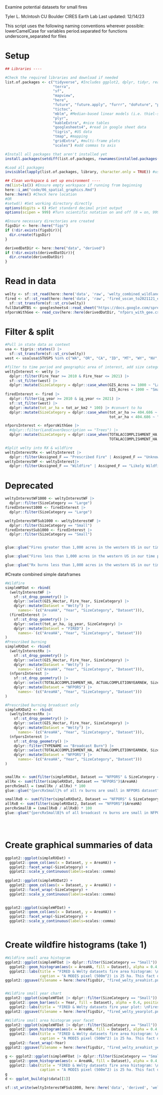 Examine potential datasets for small fires

Tyler L. McIntosh
CU Boulder CIRES Earth Lab
Last updated: 12/14/23

This script uses the following naming conventions wherever possible:
 lowerCamelCase for variables
 period.separated for functions
 underscore_separated for files

# Setup

```r
## Libraries ----

#Check the required libraries and download if needed
list.of.packages <- c("tidyverse", #Includes ggplot2, dplyr, tidyr, readr, purrr, tibble, stringr, forcats
                      "terra",
                      "sf",
                      "mapview",
                      "here",
                      "future", "future.apply", "furrr", "doFuture", "progressr", #Futureverse!
                      "tictoc", 
                      "mblm", #Median-based linear models (i.e. thiel-sen)
                      "plyr",
                      "kableExtra", #nice tables
                      "googlesheets4", #read in google sheet data
                      "tigris", #US data
                      "tmap", #mapping
                      "gridExtra", #multi-frame plots
                      "scales") #add commas to axis

#Install all packages that aren't installed yet
install.packages(setdiff(list.of.packages, rownames(installed.packages())))

#Load all packages
invisible(lapply(list.of.packages, library, character.only = TRUE)) #use 'invisible' to prevent output being displayed

## Clean workspace & set up environment ----
rm(list=ls()) #Ensure empty workspace if running from beginning
here::i_am("code/06_spatial_graphics.Rmd")
here::here() #Check here location
#OR
#setwd() #Set working directory directly
options(digits = 6) #Set standard decimal print output
options(scipen = 999) #Turn scientific notation on and off (0 = on, 999 = off)

#Ensure necessary directories are created
figsDir <- here::here("figs")
if (!dir.exists(figsDir)){
  dir.create(figsDir)
}

derivedDatDir <- here::here("data", "derived")
if (!dir.exists(derivedDatDir)){
  dir.create(derivedDatDir)
}

```

# Read in data

```r
welty <- sf::st_read(here::here('data', 'raw', 'welty_combined_wildland_fire_dataset', 'welty_combined_wildland_fire_perimeters.shp'))
fired <- sf::st_read(here::here('data', 'raw', 'fired_uscan_to2021121_events.gpkg')) |>
  sf::st_transform(sf::st_crs(welty))
fullDataMTBS <- googlesheets4::read_sheet("https://docs.google.com/spreadsheets/d/1cGDeCfF6Gzkf9P4SRHDfqPmZfwyX438jURyzrL49IGk/edit?pli=1#gid=0", sheet = "Full Data")
nfporsWithGee <- read_csv(here::here(derivedDatDir, "nfpors_with_gee.csv"))

```
# Filter & split

```r

#Pull in state data as context
usa <- tigris::states() |>
  sf::st_transform(sf::st_crs(welty))
west <- usa[usa$STUSPS %in% c("WA", "OR", "CA", "ID", "MT", "WY", "NV", "AZ", "CO", "NM", "UT"),] 

#filter to time period and geographic area of interest, add size category
weltyInterest <- welty |>
  dplyr::filter(Fire_Year >= 2010 & Fire_Year <= 2021) |>
  sf::st_filter(west) |>
  dplyr::mutate(SizeCategory = dplyr::case_when(GIS_Acres >= 1000 ~ "Large",
                                                GIS_Acres < 1000 ~ "Small"))
firedInterest <- fired |>
  dplyr::filter(ig_year >= 2010 & ig_year <= 2021) |>
  sf::st_filter(west) |>
  dplyr::mutate(tot_ar_ha = tot_ar_km2 * 100) |> #convert to ha
  dplyr::mutate(SizeCategory = dplyr::case_when(tot_ar_ha >= 404.686 ~ "Large",  #1000 acres in ha
                                                tot_ar_ha < 404.686 ~ "Small"))

nfporsInterest <- nfporsWithGee |>
  #dplyr::filter(LandCoverDescription == "Trees") |>
  dplyr::mutate(SizeCategory = dplyr::case_when(TOTALACCOMPLISHMENT_HA >= 404.686 ~ "Large",  #1000 acres in ha
                                                TOTALACCOMPLISHMENT_HA < 404.686 ~ "Small"))

#Split welty into RX & wildfire
weltyInterestRx <- weltyInterest |>
  dplyr::filter(Assigned_F == "Prescribed Fire" | Assigned_F == "Unknown - Likely Prescribed Fire")
weltyInterestWF <- weltyInterest|>
  dplyr::filter(Assigned_F == "Wildfire" | Assigned_F == "Likely Wildfire")


```

# Deprecated 

```r

weltyInterestWF1000 <- weltyInterestWF |>
  dplyr::filter(SizeCategory == "Large")
firedInterest1000 <- firedInterest |>
  dplyr::filter(SizeCategory == "Large")

weltyInterestWFSub1000 <- weltyInterestWF |>
  dplyr::filter(SizeCategory == "Small")
firedInterestSub1000 <- firedInterest |>
  dplyr::filter(SizeCategory == "Small")


glue::glue("Fires greater than 1,000 acres in the western US in our time period of interest: \n {scales::comma(nrow(weltyInterestWF1000))} fires in the Welty dataset ({scales::comma(round(sum(weltyInterestWF1000$GIS_Hectar)))} total ha) \n {scales::comma(nrow(firedInterest1000))} in the FIRED dataset ({scales::comma(round(sum(firedInterest1000$tot_ar_ha)))} total ha) \n {scales::comma(nrow(fullDataMTBS))} fires in the MTBS dataset ({scales::comma(round(sum(fullDataMTBS$areaHA)))} total ha)")

glue::glue("Fires less than 1,000 acres in the western US in our time period of interest: \n {scales::comma(nrow(weltyInterestWFSub1000))} fires in the Welty dataset ({scales::comma(round(sum(weltyInterestWFSub1000$GIS_Hectar)))} total ha) \n {scales::comma(nrow(firedInterestSub1000))} in the FIRED dataset ({scales::comma(round(sum(firedInterestSub1000$tot_ar_ha)))} total ha)")

glue::glue("Rx burns less than 1,000 acres in the western US in our time period of interest: \n {scales::comma(nrow(dplyr::filter(nfporsInterest, SizeCategory == 'Small')))} fires in the NFPORS dataset \n ({scales::comma(round(sum(dplyr::filter(nfporsInterest, SizeCategory == 'Small'))))} total ha)")

```

#Create combined simple dataframes

```r

#Wildfire
simpleWFDat <- rbind(
  (weltyInterestWF |>
    sf::st_drop_geometry() |>
    dplyr::select(GIS_Hectar, Fire_Year, SizeCategory) |>
    dplyr::mutate(Dataset = "Welty") |>
     `names<-`(c("AreaHA", "Year", "SizeCategory", "Dataset"))),
  (firedInterest |>
    sf::st_drop_geometry() |>
    dplyr::select(tot_ar_ha, ig_year, SizeCategory) |>
    dplyr::mutate(Dataset = "FIRED") |>
     `names<-`(c("AreaHA", "Year", "SizeCategory", "Dataset")))
)
#Prescribed burning
simpleRXDat <- rbind(
  (weltyInterestRx |>
    sf::st_drop_geometry() |>
    dplyr::select(GIS_Hectar, Fire_Year, SizeCategory) |>
    dplyr::mutate(Dataset = "Welty") |>
     `names<-`(c("AreaHA", "Year", "SizeCategory", "Dataset"))),
  (nfporsInterest |>
    sf::st_drop_geometry() |>
    dplyr::select(TOTALACCOMPLISHMENT_HA, ACTUALCOMPLETIONYEARNEW, SizeCategory) |>
    dplyr::mutate(Dataset = "NFPORS") |>
     `names<-`(c("AreaHA", "Year", "SizeCategory", "Dataset")))
)

#Prescribed burning broadcast only
simpleRXDat2 <- rbind(
  (weltyInterestRx |>
    sf::st_drop_geometry() |>
    dplyr::select(GIS_Hectar, Fire_Year, SizeCategory) |>
    dplyr::mutate(Dataset = "Welty") |>
     `names<-`(c("AreaHA", "Year", "SizeCategory", "Dataset"))),
  (nfporsInterest |>
    sf::st_drop_geometry() |>
    dplyr::filter(TYPENAME == "Broadcast Burn") |>
    dplyr::select(TOTALACCOMPLISHMENT_HA, ACTUALCOMPLETIONYEARNEW, SizeCategory) |>
    dplyr::mutate(Dataset = "NFPORS") |>
     `names<-`(c("AreaHA", "Year", "SizeCategory", "Dataset")))
)


smallRx <- sum(filter(simpleRXDat, Dataset == "NFPORS" & SizeCategory == "Small")$AreaHA)
allRx <- sum(filter(simpleRXDat, Dataset == "NFPORS")$AreaHA)
percRxSmall = (smallRx / allRx) * 100
glue::glue("{percRxSmall}% of all rx burns are small in NFPORS dataset")

smallRxB <- sum(filter(simpleRXDat2, Dataset == "NFPORS" & SizeCategory == "Small")$AreaHA)
allRxB <- sum(filter(simpleRXDat2, Dataset == "NFPORS")$AreaHA)
percRxSmallB = (smallRxB / allRxB) * 100
glue::glue("{percRxSmallB}% of all broadcast rx burns are small in NFPORS dataset")





```


# Create graphical summaries of data

```r

ggplot2::ggplot(simpleRXDat) +
  ggplot2::geom_col(aes(x = Dataset, y = AreaHA)) +
  ggplot2::facet_wrap(~SizeCategory) +
  ggplot2::scale_y_continuous(labels=scales::comma)
  
ggplot2::ggplot(simpleRXDat2) +
  ggplot2::geom_col(aes(x = Dataset, y = AreaHA)) +
  ggplot2::facet_wrap(~SizeCategory) +
  ggplot2::scale_y_continuous(labels=scales::comma)
  

ggplot2::ggplot(simpleWFDat) +
  ggplot2::geom_col(aes(x = Dataset, y = AreaHA)) +
  ggplot2::facet_wrap(~SizeCategory) +
  ggplot2::scale_y_continuous(labels=scales::comma)



```




# Create wildfire histograms (take 1)

```r

#Wildfire small area histogram
ggplot2::ggplot(simpleWFDat |> dplyr::filter(SizeCategory == "Small")) +
  ggplot2::geom_histogram(aes(x = AreaHA, fill = Dataset), alpha = 0.4, bins = 50, position = "identity") +
  ggplot2::labs(title = "FIRED & Welty datasets fire area histogram: \nFires < 1000 acres (405 ha) in W.US from 2010 onwards (50 bins)",
                caption = "A MODIS pixel (500m^2) is 25 ha. This fact drives the FIRED dataset spikes every 25 ha")
ggplot2::ggsave(filename = here::here(figsDir, "fired_welty_areahist.png"), bg = "white")


#Wildfire small year chart
ggplot2::ggplot(simpleWFDat |> dplyr::filter(SizeCategory == "Small")) +
  ggplot2::geom_bar(aes(x = Year, fill = Dataset), alpha = 0.4, position = "dodge") +
  ggplot2::labs(title = "FIRED & Welty datasets fire year plot: \nFires < 1000 acres (405 ha) in W.US from 2010 onwards")
ggplot2::ggsave(filename = here::here(figsDir, "fired_welty_yearplot.png"), bg = "white")

#Wildfire small area histogram year facet
ggplot2::ggplot(simpleWFDat |> dplyr::filter(SizeCategory == "Small")) +
  ggplot2::geom_histogram(aes(x = AreaHA, fill = Dataset), alpha = 0.4, bins = 50, position = "identity") +
  ggplot2::labs(title = "FIRED & Welty datasets fire area histogram: \nFires < 1000 acres (405 ha) in W.US from 2010 onwards (50 bins)",
                caption = "A MODIS pixel (500m^2) is 25 ha. This fact drives the FIRED dataset spikes every 25 ha") +
  ggplot2::facet_wrap(~Year)
ggplot2::ggsave(filename = here::here(figsDir, "fired_welty_areahist_yearfacet.png"), bg = "white")

g <- ggplot2::ggplot(simpleWFDat |> dplyr::filter(SizeCategory == "Small") |> dplyr::filter(Year == 2020)) +
  ggplot2::geom_histogram(aes(x = AreaHA, fill = Dataset), alpha = 0.4, bins = 50, position = "identity") +
  ggplot2::labs(title = "FIRED & Welty datasets fire area histogram: \nFires < 1000 acres (405 ha) in W.US in 2020 (50 bins)",
                caption = "A MODIS pixel (500m^2) is 25 ha. This fact drives the FIRED dataset spikes every 25 ha")
g
d <- ggplot_build(g)$data[[1]]
```
```r

sf::st_write(weltyInterestWFSub1000, here::here('data', 'derived', 'welty_jeffries_western_wildfire_sub_1000ac.gpkg'))

```


